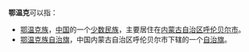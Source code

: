 '''鄂温克'''可以指：
* [[鄂温克族|鄂温克族]]，[[中国|中国]]的一个[[少数民族|少数民族]]，主要居住在[[内蒙古自治区|内蒙古自治区]][[呼伦贝尔市|呼伦贝尔市]]。
* [[鄂温克族自治旗|鄂温克族自治旗]]，中国内蒙古自治区呼伦贝尔市下辖的一个[[自治旗|自治旗]]。
{{disambig|E|Cat=三字译名消歧义}}